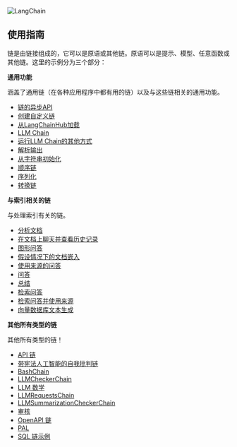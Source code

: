 

<Head>
  <script>
    {
      `(function() {
         var _hmt = _hmt || [];
(function() {
  var hm = document.createElement("script");
  hm.src = "https://hm.baidu.com/hm.js?e60fb290e204e04c5cb6f79b0ac1e697";
  var s = document.getElementsByTagName("script")[0]; 
  s.parentNode.insertBefore(hm, s);
})();
       })();`
    }
  </script>
</Head>

![LangChain](https://pica.zhimg.com/50/v2-56e8bbb52aa271012541c1fe1ceb11a2_r.gif)



## 使用指南

链是由链接组成的，它可以是原语或其他链。原语可以是提示、模型、任意函数或其他链。这里的示例分为三个部分：

**通用功能**

涵盖了通用链（在各种应用程序中都有用的链）以及与这些链相关的通用功能。

* [链的异步API](generic/async_chain)
* [创建自定义链](generic/custom_chain)
* [从LangChainHub加载](generic/from_hub)
* [LLM Chain](generic/llm_chain)
* [运行LLM Chain的其他方式](generic/llm_chain#additional-ways-of-running-llm-chain)
* [解析输出](generic/llm_chain#parsing-the-outputs)
* [从字符串初始化](generic/llm_chain#initialize-from-string)
* [顺序链](generic/sequential_chains)
* [序列化](generic/serialization)
* [转换链](generic/transformation)

**与索引相关的链**

与处理索引有关的链。

* [分析文档](index_examples/analyze_document)
* [在文档上聊天并查看历史记录](index_examples/chat_vector_db)
* [图形问答](index_examples/graph_qa)
* [假设情况下的文档嵌入](index_examples/hyde)
* [使用来源的问答](index_examples/qa_with_sources)
* [问答](index_examples/question_answering)
* [总结](index_examples/summarize)
* [检索问答](index_examples/vector_db_qa)
* [检索问答并使用来源](index_examples/vector_db_qa_with_sources)
* [向量数据库文本生成](index_examples/vector_db_text_generation)

**其他所有类型的链**

其他所有类型的链！

* [API 链](examples/api)
* [带宪法人工智能的自我批判链](examples/constitutional_chain)
* [BashChain](examples/llm_bash)
* [LLMCheckerChain](examples/llm_checker)
* [LLM 数学](examples/llm_math)
* [LLMRequestsChain](examples/llm_requests)
* [LLMSummarizationCheckerChain](examples/llm_summarization_checker)
* [审核](examples/moderation)
* [OpenAPI 链](examples/openapi)
* [PAL](examples/pal)
* [SQL 链示例](examples/sqlite)





